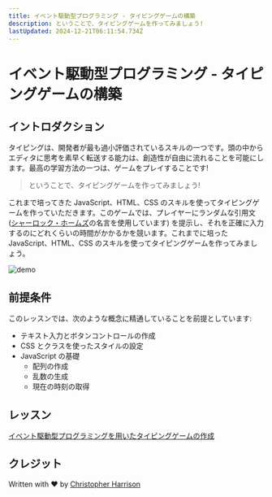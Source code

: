 ```yaml
---
title: イベント駆動型プログラミング - タイピングゲームの構築
description: ということで、タイピングゲームを作ってみましょう!
lastUpdated: 2024-12-21T06:11:54.734Z
---
```


# イベント駆動型プログラミング - タイピングゲームの構築

## イントロダクション

タイピングは、開発者が最も過小評価されているスキルの一つです。頭の中からエディタに思考を素早く転送する能力は、創造性が自由に流れることを可能にします。最高の学習方法の一つは、ゲームをプレイすることです!

> ということで、タイピングゲームを作ってみましょう!

これまで培ってきた JavaScript、HTML、CSS のスキルを使ってタイピングゲームを作っていただきます。このゲームでは、プレイヤーにランダムな引用文 ([シャーロック・ホームズ](https://en.wikipedia.org/wiki/Sherlock_Holmes)の名言を使用しています) を提示し、それを正確に入力するのにどれくらいの時間がかかるかを競います。これまでに培った JavaScript、HTML、CSS のスキルを使ってタイピングゲームを作ってみましょう。

![demo](../images/demo.gif)

## 前提条件

このレッスンでは、次のような概念に精通していることを前提としています:

- テキスト入力とボタンコントロールの作成
- CSS とクラスを使ったスタイルの設定
- JavaScript の基礎
  - 配列の作成
  - 乱数の生成
  - 現在の時刻の取得

## レッスン

[イベント駆動型プログラミングを用いたタイピングゲームの作成](../typing-game/translations/README.ja.md)

## クレジット

Written with ♥️ by [Christopher Harrison](http://www.twitter.com/geektrainer)

